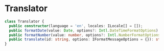 # Translator

```ts
class Translator {
  public constructor(language = 'en', locales: ILocale[] = []);
  public formatDate(value: Date, options?: Intl.DateTimeFormatOptions): string;
  public formatNumber(value: number, options?: Intl.NumberFormatOptions): string;
  public translate(id: string, options: IFormatMessageOptions = {}): string
}
```
